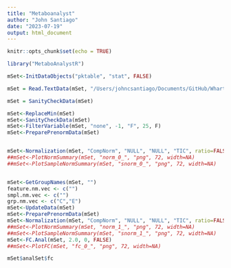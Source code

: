 ```yaml
---
title: "Metaboanalyst"
author: "John Santiago"
date: "2023-07-19"
output: html_document
---
```


```r
knitr::opts_chunk$set(echo = TRUE)
```

```r

library("MetaboAnalystR")

mSet<-InitDataObjects("pktable", "stat", FALSE)

mSet = Read.TextData(mSet, "/Users/johncsantiago/Documents/GitHub/WhartonLab/Metabolomics/MetabolomicsForMetaboanalyst.txt", "colu", "disc")

mSet = SanityCheckData(mSet)

mSet<-ReplaceMin(mSet)
mSet<-SanityCheckData(mSet)
mSet<-FilterVariable(mSet, "none", -1, "F", 25, F)
mSet<-PreparePrenormData(mSet)


mSet<-Normalization(mSet, "CompNorm", "NULL", "NULL", "TIC", ratio=FALSE, ratioNum=20)
##mSet<-PlotNormSummary(mSet, "norm_0_", "png", 72, width=NA)
##mSet<-PlotSampleNormSummary(mSet, "snorm_0_", "png", 72, width=NA)



```



```r

mSet<-GetGroupNames(mSet, "")
feature.nm.vec <- c("")
smpl.nm.vec <- c("")
grp.nm.vec <- c("C","E")
mSet<-UpdateData(mSet)
mSet<-PreparePrenormData(mSet)
mSet<-Normalization(mSet, "CompNorm", "NULL", "NULL", "TIC", ratio=FALSE, ratioNum=20)
##mSet<-PlotNormSummary(mSet, "norm_1_", "png", 72, width=NA)
##mSet<-PlotSampleNormSummary(mSet, "snorm_1_", "png", 72, width=NA)
mSet<-FC.Anal(mSet, 2.0, 0, FALSE)
##mSet<-PlotFC(mSet, "fc_0_", "png", 72, width=NA)

mSet$analSet$fc
```
